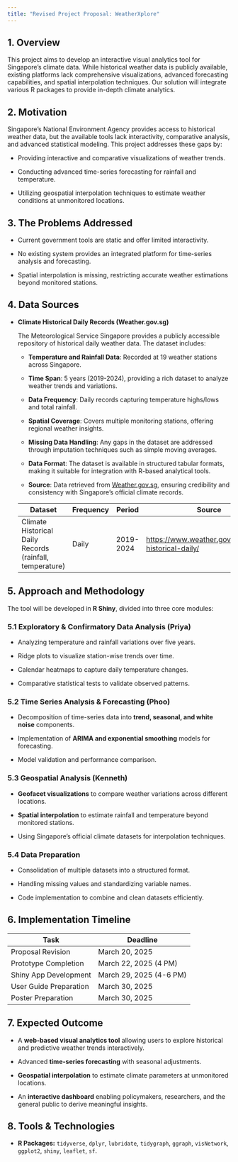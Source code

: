 ```yaml
---
title: "Revised Project Proposal: WeatherXplore"
---
```


## **1. Overview**

This project aims to develop an interactive visual analytics tool for Singapore’s climate data. While historical weather data is publicly available, existing platforms lack comprehensive visualizations, advanced forecasting capabilities, and spatial interpolation techniques. Our solution will integrate various R packages to provide in-depth climate analytics.

## **2. Motivation**

Singapore’s National Environment Agency provides access to historical weather data, but the available tools lack interactivity, comparative analysis, and advanced statistical modeling. This project addresses these gaps by:

-   Providing interactive and comparative visualizations of weather trends.

-   Conducting advanced time-series forecasting for rainfall and temperature.

-   Utilizing geospatial interpolation techniques to estimate weather conditions at unmonitored locations.

## **3. The Problems Addressed**

-   Current government tools are static and offer limited interactivity.

-   No existing system provides an integrated platform for time-series analysis and forecasting.

-   Spatial interpolation is missing, restricting accurate weather estimations beyond monitored stations.

## **4. Data Sources**

-   **Climate Historical Daily Records (Weather.gov.sg)**

    The Meteorological Service Singapore provides a publicly accessible repository of historical daily weather data. The dataset includes:

    -   **Temperature and Rainfall Data**: Recorded at 19 weather stations across Singapore.

    -   **Time Span**: 5 years (2019-2024), providing a rich dataset to analyze weather trends and variations.

    -   **Data Frequency**: Daily records capturing temperature highs/lows and total rainfall.

    -   **Spatial Coverage**: Covers multiple monitoring stations, offering regional weather insights.

    -   **Missing Data Handling**: Any gaps in the dataset are addressed through imputation techniques such as simple moving averages.

    -   **Data Format**: The dataset is available in structured tabular formats, making it suitable for integration with R-based analytical tools.

    -   **Source**: Data retrieved from [Weather.gov.sg](https://www.weather.gov.sg/climate-historical-daily/), ensuring credibility and consistency with Singapore’s official climate records.

    | Dataset | Frequency | Period | Source |
    |----|----|----|----|
    | Climate Historical Daily Records (rainfall, temperature) | Daily | 2019-2024 | <https://www.weather.gov.sg/climate-historical-daily/> |

## **5. Approach and Methodology**

The tool will be developed in **R Shiny**, divided into three core modules:

### **5.1 Exploratory & Confirmatory Data Analysis (Priya)**

-   Analyzing temperature and rainfall variations over five years.

-   Ridge plots to visualize station-wise trends over time.

-   Calendar heatmaps to capture daily temperature changes.

-   Comparative statistical tests to validate observed patterns.

### **5.2 Time Series Analysis & Forecasting (Phoo)**

-   Decomposition of time-series data into **trend, seasonal, and white noise** components.

-   Implementation of **ARIMA and exponential smoothing** models for forecasting.

-   Model validation and performance comparison.

### **5.3 Geospatial Analysis (Kenneth)**

-   **Geofacet visualizations** to compare weather variations across different locations.

-   **Spatial interpolation** to estimate rainfall and temperature beyond monitored stations.

-   Using Singapore’s official climate datasets for interpolation techniques.

### **5.4 Data Preparation**

-   Consolidation of multiple datasets into a structured format.

-   Handling missing values and standardizing variable names.

-   Code implementation to combine and clean datasets efficiently.

## **6. Implementation Timeline**

| Task                   | Deadline                |
|------------------------|-------------------------|
| Proposal Revision      | March 20, 2025          |
| Prototype Completion   | March 22, 2025 (4 PM)   |
| Shiny App Development  | March 29, 2025 (4-6 PM) |
| User Guide Preparation | March 30, 2025          |
| Poster Preparation     | March 30, 2025          |

## **7. Expected Outcome**

-   A **web-based visual analytics tool** allowing users to explore historical and predictive weather trends interactively.

-   Advanced **time-series forecasting** with seasonal adjustments.

-   **Geospatial interpolation** to estimate climate parameters at unmonitored locations.

-   An **interactive dashboard** enabling policymakers, researchers, and the general public to derive meaningful insights.

## **8. Tools & Technologies**

-   **R Packages:** `tidyverse`, `dplyr`, `lubridate`, `tidygraph`, `ggraph`, `visNetwork`, `ggplot2`, `shiny`, `leaflet`, `sf`.

